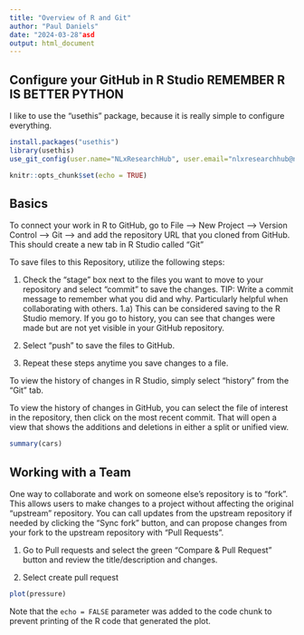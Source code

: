 ```yaml
---
title: "Overview of R and Git"
author: "Paul Daniels"
date: "2024-03-28"asd 
output: html_document
---
```


## Configure your GitHub in R Studio REMEMBER R IS BETTER PYTHON

I like to use the "usethis" package, because it is really simple to configure everything.

```r
install.packages("usethis")
library(usethis)
use_git_config(user.name="NLxResearchHub", user.email="nlxresearchhub@naswa.org")
```

```r
knitr::opts_chunk$set(echo = TRUE)
```

## Basics

To connect your work in R to GitHub, go to File --\> New Project --\> Version Control --\> Git --\> and add the repository URL that you cloned from GitHub. This should create a new tab in R Studio called "Git"

To save files to this Repository, utilize the following steps:

1)  Check the "stage" box next to the files you want to move to your repository and select "commit" to save the changes. TIP: Write a commit message to remember what you did and why. Particularly helpful when collaborating with others. 1.a) This can be considered saving to the R Studio memory. If you go to history, you can see that changes were made but are not yet visible in your GitHub repository.

2)  Select "push" to save the files to GitHub.

3)  Repeat these steps anytime you save changes to a file.

To view the history of changes in R Studio, simply select "history" from the "Git" tab.

To view the history of changes in GitHub, you can select the file of interest in the repository, then click on the most recent commit. That will open a view that shows the additions and deletions in either a split or unified view.

```r
summary(cars)
```

## Working with a Team

One way to collaborate and work on someone else's repository is to "fork". This allows users to make changes to a project without affecting the original "upstream" repository. You can call updates from the upstream repository if needed by clicking the "Sync fork" button, and can propose changes from your fork to the upstream repository with "Pull Requests".

1)  Go to Pull requests and select the green "Compare & Pull Request" button and review the title/description and changes.

2)  Select create pull request

```r
plot(pressure)
```

Note that the `echo = FALSE` parameter was added to the code chunk to prevent printing of the R code that generated the plot.
